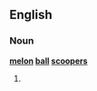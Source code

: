 ==English==

===Noun===
'''[[melon]] [[ball]] [[scooper]]s'''

# {{plural of|[[melon ball scooper]]}}
